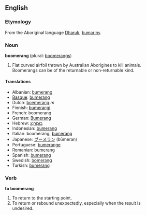 ==English==
===Etymology===
From the Aboriginal language [[Dharuk]], [[bumariny]].

===Noun===
'''boomerang''' (plural: [[boomerangs]])

#Flat curved airfoil thrown by Australian Aborigines to kill animals. Boomerangs can be of the returnable or non-returnable kind.

====Translations====
*Albanian: [[bumerang]]
*[[Basque]]: [[bumerang]]
*Dutch: [[boemerang]] ''m''
*Finnish: [[bumerangi]]
*French: boomerang
*German: [[Bumerang]]
*Hebrew: [[בומרנג|בּוּמֶרַנְג]]
*Indonesian: [[bumerang]]
*Italian: boomerang, [[bumerang]]
*Japanese: [[ブーメラン]] (būmeran)
*Portuguese: [[bumerange]]
*Romanian: [[bumerang]]
*Spanish: [[bumerang]]
*Swedish: [[bomerang]]
*Turkish: [[bumerang]]

===Verb===
'''to boomerang'''

#To return to the starting point.
#To return or rebound unexpectedly, especially when the result is undesired.